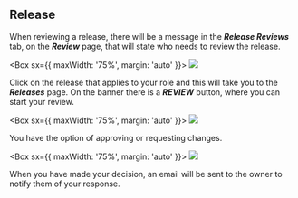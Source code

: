 
## **Release**

When reviewing a release, there will be a message in the **_Release Reviews_** tab, on the **_Review_** page, that will
state who needs to review the release.

<Box sx={{ maxWidth: '75%', margin: 'auto' }}>
  <Image src={bailoReviewPage} />
</Box>

Click on the release that applies to your role and this will take you to the **_Releases_** page. On the banner there is
a **_REVIEW_** button, where you can start your review.

<Box sx={{ maxWidth: '75%', margin: 'auto' }}>
  <Image src={bailoReview} />
</Box>

You have the option of approving or requesting changes.

<Box sx={{ maxWidth: '75%', margin: 'auto' }}>
  <Image src={bailoReviewForm} />
</Box>

When you have made your decision, an email will be sent to the owner to notify them of your response.


>
